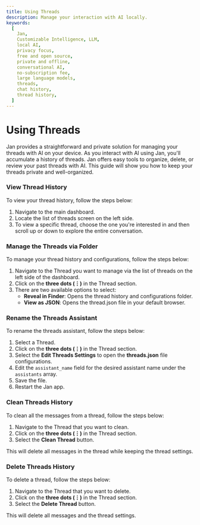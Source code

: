 ```yaml
---
title: Using Threads
description: Manage your interaction with AI locally.
keywords:
  [
    Jan,
    Customizable Intelligence, LLM,
    local AI,
    privacy focus,
    free and open source,
    private and offline,
    conversational AI,
    no-subscription fee,
    large language models,
    threads,
    chat history,
    thread history,
  ]
---
```



# Using Threads

Jan provides a straightforward and private solution for managing your threads with AI on your device. As you interact with AI using Jan, you'll accumulate a history of threads.
Jan offers easy tools to organize, delete, or review your past threads with AI. This guide will show you how to keep your threads private and well-organized.

### View Thread History

To view your thread history, follow the steps below:

1. Navigate to the main dashboard.
2. Locate the list of threads screen on the left side.
3. To view a specific thread, choose the one you're interested in and then scroll up or down to explore the entire conversation.

### Manage the Threads via Folder

To manage your thread history and configurations, follow the steps below:

1. Navigate to the Thread you want to manage via the list of threads on the left side of the dashboard.
2. Click on the **three dots (⋮)** in the Thread section.
3. There are two available options to select:
   - **Reveal in Finder**: Opens the thread history and configurations folder.
   - **View as JSON**: Opens the thread.json file in your default browser.

### Rename the Threads Assistant

To rename the threads assistant, follow the steps below:

1. Select a Thread.
2. Click on the **three dots (⋮)** in the Thread section.
3. Select the **Edit Threads Settings** to open the **threads.json** file configurations.
4. Edit the `assistant_name` field for the desired assistant name under the `assistants` array.
5. Save the file.
6. Restart the Jan app.

### Clean Threads History

To clean all the messages from a thread, follow the steps below:

1. Navigate to the Thread that you want to clean.
2. Click on the **three dots (⋮)** in the Thread section.
3. Select the **Clean Thread** button.

<Callout type="info">
  This will delete all messages in the thread while keeping the thread settings.
</Callout>

### Delete Threads History

To delete a thread, follow the steps below:

1. Navigate to the Thread that you want to delete.
2. Click on the **three dots (⋮)** in the Thread section.
3. Select the **Delete Thread** button.

<Callout type="info">
  This will delete all messages and the thread settings.
</Callout>
